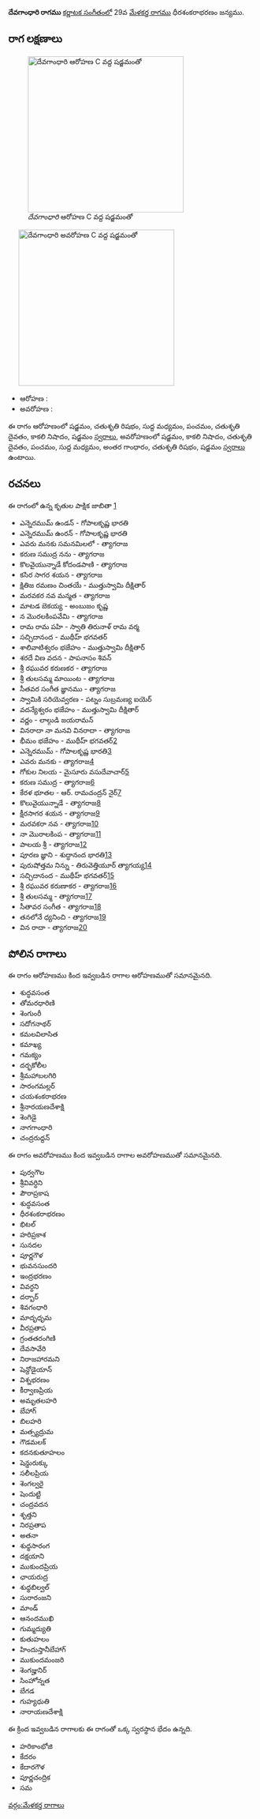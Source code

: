 {{Infobox ragam
	| name          	= దేవగాంధారి
	| synonym	    	= 
	| mela          	= 
	| chakra        	= 
	| janaka        	= 
	| type          	= షడవ-సంపూర్ణ
	| arohanam      	= {{svaraC|S|R2|M1|P|D2|N3|S'}} 
	| avarohanam    	= {{svaraC|S'|N3|D2|P|M1|G3|R2|S}}
	| jeeva         	=
	| chhaya        	=
	| nyasa         	=
	| vishesha      	= 
	| equivalent  		= 
}}
{{కర్ణాటక సంగీత రాగాలు}}
'''దేవగాంధారి రాగము''' [[కర్ణాటక సంగీతం]]లో 29వ [[మేళకర్త రాగము]] ధీరశంకరాభరణం జన్యము. 


==రాగ లక్షణాలు==
[[Image:devagandhari_ar_kb2wiki.png|thumb|right|316px|''దేవగాంధారి'' ఆరోహణ C వద్ద షడ్జమంతో]]
	[[Image:devagandhari_av_kb2wiki.png|thumb|right|316px|''దేవగాంధారి'' అవరోహణ C వద్ద షడ్జమంతో]]

* ఆరోహణ : {{svaraC|S|R2|M1|P|D2|N3|S'}} 
* అవరోహణ : {{svaraC|S'|N3|D2|P|M1|G3|R2|S}}

ఈ రాగం ఆరోహణంలో షడ్జమం, చతుశృతి రిషభం, సుద్ద మధ్యమం, పంచమం, చతుశృతి దైవతం, కాకలి  నిషాదం, షడ్జమం [[స్వరాలు]], అవరోహణంలో షడ్జమం, కాకలి  నిషాదం, చతుశృతి దైవతం, పంచమం, సుద్ద మధ్యమం, అంతర గాంధారం, చతుశృతి రిషభం, షడ్జమం [[స్వరాలు]] ఉంటాయి.

==రచనలు==
ఈ రాగంలో ఉన్న కృతుల పాక్షిక జాబితా [https://github.com/ssrihari/ragavardhini/blob/master/ragas/kritis.psv]
* ఎన్నెరముమ్ ఉండన్ - గోపాలకృష్ణ భారతి
* ఎన్నెరముమ్ ఉంరన్ - గోపాలకృష్ణ భారతి
* ఎవరు మనకు సమనమిలలో - త్యాగరాజ
* కరుణ సముద్ర  నను - త్యాగరాజ
* కొలవైయున్నాడే కోదండపాణి - త్యాగరాజ
* కసిర  సాగర శయన - త్యాగరాజ
* క్షితిజ రమణం చింతయే - ముత్తుస్వామి దీక్షితార్
* మరవకర నవ మన్మత - త్యాగరాజ
* మాటడ బెకయ్య - అంబుజం కృష్ణ
* న మొరలకింపవేమి - త్యాగరాజ
* రామ రామ పహి - స్వాతి తిరునాళ్ రామ వర్మ
* సచ్చిదానంద - ముథీహ్ భగవతర్
* శాలివాటిశ్వరం భజేహం - ముత్తుస్వామి దీక్షితార్
* శరదే విణ వదన - పాపనాసం  శివన్
* శ్రీ రఘువర కరుణకర - త్యాగరాజ
* శ్రీ తులసమ్మ మాయింట - త్యాగరాజ
* సీతవర సంగీత జ్ఞానము - త్యాగరాజ
* స్వామికి సరియెవ్వరణ - పట్నం సుబ్రమణ్య ఐయెర్
* వదన్యేశ్వరం భజేహం - ముత్తుస్వామి దీక్షితార్
* వర్ణం - లాల్గుడి జయరామన్
* వినరాదా నా మనవి వినరాదా - త్యాగరాజ
* భీమం భజేహం - ముథీహ్ భగవతర్[http://www.karnatik.com/c1924.shtml]
* ఎన్నెరముమ్ - గోపాలకృష్ణ భారతి[http://www.karnatik.com/c1181.shtml]
* ఎవరు మనకు - త్యాగరాజ[http://www.karnatik.com/c2326.shtml]
* గోకుల నిలయ - మైసూరు వసుదేవాచార్[http://www.karnatik.com/c1342.shtml]
* కరుణ సముద్ర - త్యాగరాజ[http://www.karnatik.com/c2399.shtml]
* కేరళ భూతల - ఆర్. రామచంద్రన్ నైర్[http://www.karnatik.com/c3105.shtml]
* కొలువైయున్నాడే - త్యాగరాజ[http://www.karnatik.com/c2404.shtml]
* క్షీరసాగర శయన - త్యాగరాజ[http://www.karnatik.com/c1430.shtml]
* మరవకరా నవ - త్యాగరాజ[http://www.karnatik.com/c2552.shtml]
* నా మొరాలకింప - త్యాగరాజ[http://www.karnatik.com/c2572.shtml]
* పాలయ  శ్రీ - త్యాగరాజ[http://www.karnatik.com/c2703.shtml]
* పూరణ  జ్ఞాని - శుద్ధానంద  భారతి[http://www.karnatik.com/c1681.shtml]
* పురుషోత్తమ నిన్ను - తిరువెత్తియూర్ త్యాగయ్య[http://www.karnatik.com/c3025.shtml]
* సచ్చిదానంద - ముథీహ్ భగవతర్[http://www.karnatik.com/c2084.shtml]
* శ్రీ రఘువర కరుణాకర - త్యాగరాజ[http://www.karnatik.com/c2843.shtml]
* శ్రీ తులసమ్మ - త్యాగరాజ[http://www.karnatik.com/c2457.shtml]
* సీతావర సంగీత - త్యాగరాజ[http://www.karnatik.com/c2868.shtml]
* తనలోనే ధ్యనించి - త్యాగరాజ[http://www.karnatik.com/c2887.shtml]
* విన రాదా - త్యాగరాజ[http://www.karnatik.com/c2935.shtml]




==పోలిన రాగాలు==
ఈ రాగం ఆరోహణము కింద ఇవ్వబడిన రాగాల ఆరోహణముతో సమానమైనది.
*  శుద్ధవసంత
* తోమరధారిణి
* శెంగుంరీ
* సదోగనాథర్
* కమలవిలాసిత
* కమాఖ్య
* గమక్యం
* దర్భకోలీల
* శ్రీమహాబలగిరి
* సారంగమల్లర్
* చయశంకరాభరణ
* శ్రీనారయణదేశాక్షి
* శెంగిడై
*  నాగగాంధారి
* చంద్రరుద్దన్

ఈ రాగం అవరోహణము కింద ఇవ్వబడిన రాగాల అవరోహణముతో సమానమైనది.
* పుర్వగౌల
* శ్రీవివర్ధిని
* పౌరాప్రకాష
*  శుద్ధవసంత
* ధీరశంకరాభరణం
* భిటల్
* హరిప్రకాశ
* సునదల
* పూర్ణగౌళ
* భువనసుందరి
* ఇంద్రభరణం
* వివర్ధని
* దర్బార్
* శివగంధారి
* మాదృధృమ
* వీరప్రతాప
* గ్రంతతరంగిణి
* దేవసావేరి
* నిరాజహారమని
* షెన్దోడైయాన్
* విశ్నభరణం
* కీర్వాణప్రియ
* అమృతలహరి
* బేహాగ్
* బిలహరి
* మత్స్యద్రుమ
* గౌడమలక్
* కదనకుతూహలం
* షెన్డురుక్కు
* సలీలప్రియ
* శెంగల్వరై
* షెందుట్టి
* చంద్రవదన
* శృత్తని
* నిరప్రతాప
* అతనా
* శుధ్ధసారంగ
* దక్షయాని
* ముకుందప్రియ
* ఛాయరుద్ర
*  శుధ్ధబిల్వల్
* సురారంజని
* మాండ్
* ఆనందముఖి
* గుమ్మద్యుతి
* కుతుహలం
* హిందుస్తానీబేహాగ్
* ముకుందమంజరి
*  శెంగజ్హునిర్
* సింహోన్నత
* బేగడ
* గుహ్యధుతి
* నారాయణదేశాక్షి

ఈ క్రింద ఇవ్వబడిన రాగాలకు ఈ రాగంతో ఒక్క స్వరస్థాన భేదం ఉన్నది.
* హరికాంభోజి
* కేదరం
* కేదారగౌళ
* పూర్ణచంద్రిక
* సమ



[[వర్గం:మేళకర్త రాగాలు]]